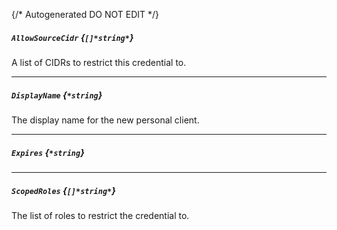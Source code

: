 {/* Autogenerated DO NOT EDIT  */}
##### `AllowSourceCidr` *{`[]*string*`}*
A list of CIDRs to restrict this credential to.

---
##### `DisplayName` *{`*string`}*
The display name for the new personal client.

---
##### `Expires` *{`*string`}*

---
##### `ScopedRoles` *{`[]*string*`}*
The list of roles to restrict the credential to.


